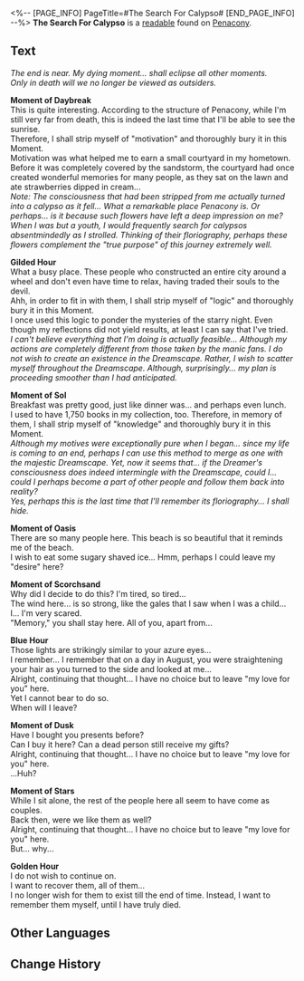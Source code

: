 <%-- [PAGE_INFO]
PageTitle=#The Search For Calypso#
[END_PAGE_INFO] --%>
{{Readable Infobox
|id           = 368
|partIds      = 190663
|title        = 
|image        = Item Penacony Readable 1.png
|world        = Penacony
|parts        = 1
|author       = <!--to be added-->
|description  = A checklist of destinations left by a passenger of the Radiant Feldspar.
|part1        = The Search For Calypso
|source1      = {{cx|Source missing}}
|characters   = 
|factions     = 
}}
'''The Search For Calypso''' is a [[readable]] found on [[Penacony]].
<!--
==Location==
{{Map Embed|<map name>|<marker id>}}
-->
==Text==
''The end is near. My dying moment... shall eclipse all other moments.''<br />''Only in death will we no longer be viewed as outsiders.''

'''Moment of Daybreak'''<br />This is quite interesting. According to the structure of Penacony, while I'm still very far from death, this is indeed the last time that I'll be able to see the sunrise.<br />Therefore, I shall strip myself of "motivation" and thoroughly bury it in this Moment.<br />Motivation was what helped me to earn a small courtyard in my hometown. Before it was completely covered by the sandstorm, the courtyard had once created wonderful memories for many people, as they sat on the lawn and ate strawberries dipped in cream...<br />''Note: The consciousness that had been stripped from me actually turned into a calypso as it fell... What a remarkable place Penacony is. Or perhaps... is it because such flowers have left a deep impression on me?''<br />''When I was but a youth, I would frequently search for calypsos absentmindedly as I strolled. Thinking of their floriography, perhaps these flowers complement the "true purpose" of this journey extremely well.''

'''Gilded Hour'''<br />What a busy place. These people who constructed an entire city around a wheel and don't even have time to relax, having traded their souls to the devil.<br />Ahh, in order to fit in with them, I shall strip myself of "logic" and thoroughly bury it in this Moment.<br />I once used this logic to ponder the mysteries of the starry night. Even though my reflections did not yield results, at least I can say that I've tried.<br />''I can't believe everything that I'm doing is actually feasible... Although my actions are completely different from those taken by the manic fans. I do not wish to create an existence in the Dreamscape. Rather, I wish to scatter myself throughout the Dreamscape. Although, surprisingly... my plan is proceeding smoother than I had anticipated.''

'''Moment of Sol'''<br />Breakfast was pretty good, just like dinner was... and perhaps even lunch.<br />I used to have 1,750 books in my collection, too. Therefore, in memory of them, I shall strip myself of "knowledge" and thoroughly bury it in this Moment.<br />''Although my motives were exceptionally pure when I began... since my life is coming to an end, perhaps I can use this method to merge as one with the majestic Dreamscape. Yet, now it seems that... if the Dreamer's consciousness does indeed intermingle with the Dreamscape, could I... could I perhaps become a part of other people and follow them back into reality?''<br />''Yes, perhaps this is the last time that I'll remember its floriography... I shall hide.''

'''Moment of Oasis'''<br />There are so many people here. This beach is so beautiful that it reminds me of the beach.<br />I wish to eat some sugary shaved ice... Hmm, perhaps I could leave my "desire" here?

'''Moment of Scorchsand'''<br />Why did I decide to do this? I'm tired, so tired...<br />The wind here... is so strong, like the gales that I saw when I was a child...<br />I... I'm very scared.<br />"Memory," you shall stay here. All of you, apart from...

'''Blue Hour'''<br />Those lights are strikingly similar to your azure eyes...<br />I remember... I remember that on a day in August, you were straightening your hair as you turned to the side and looked at me...<br />Alright, continuing that thought... I have no choice but to leave "my love for you" here.<br />Yet I cannot bear to do so.<br />When will I leave?

'''Moment of Dusk'''<br />Have I bought you presents before?<br />Can I buy it here? Can a dead person still receive my gifts?<br />Alright, continuing that thought... I have no choice but to leave "my love for you" here.<br />...Huh?

'''Moment of Stars'''<br />While I sit alone, the rest of the people here all seem to have come as couples.<br />Back then, were we like them as well?<br />Alright, continuing that thought... I have no choice but to leave "my love for you" here.<br />But... why...

'''Golden Hour'''<br />I do not wish to continue on.<br />I want to recover them, all of them...<br />I no longer wish for them to exist till the end of time. Instead, I want to remember them myself, until I have truly died.

<!--
==Trivia==
* 
-->
==Other Languages==
{{Other Languages
|en   = The Search For Calypso
|zhs  = 寻找卡利普索
|zht  = 尋找卡利普索
|ja   = カリプソを探して
|ko   = 칼립소를 찾아서
|es   = La búsqueda de Calipso
|fr   = En quête de calypsos
|ru   = В поисках Калипсо
|th   = ตามหา Calypso
|vi   = Đi Tìm Calypso
|de   = Die Suche nach Calypso
|id   = Pencarian Kalipso
|pt   = A Busca por Calipso
}}

==Change History==
{{Change History|2.3}}